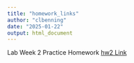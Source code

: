 ```yaml
---
title: "homework_links"
author: "clbenning"
date: "2025-01-22"
output: html_document
---
```


Lab Week 2 Practice Homework [hw2 Link](hw2.html)
